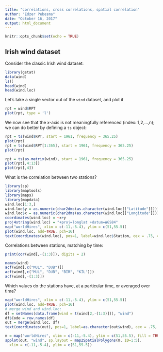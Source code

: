 ```yaml
---
title: "correlations, cross correlations, spatial correlation"
author: "Edzer Pebesma"
date: "October 16, 2017"
output: html_document
---
```


```r
knitr::opts_chunk$set(echo = TRUE)
```

## Irish wind dataset

Consider the classic Irish wind dataset:
```r
library(gstat)
data(wind)
ls()
head(wind)
head(wind.loc)
```

Let's take a single vector out of the `wind` dataset, and plot it
```r
rpt = wind$RPT
plot(rpt, type = 'l')
```

We now see that the x-axis is not meaningfully referenced (index: 1,2,...,n); we can do better by defining a `ts` object:
```r
rpt = ts(wind$RPT, start = 1961, frequency = 365.25)
plot(rpt)
rpt = ts(wind$RPT[1:365], start = 1961, frequency = 365.25)
plot(rpt)
```


```r
rpt = ts(as.matrix(wind), start = 1961, frequency = 365.25)
plot(rpt[,4:13])
plot(rpt[,4])
```

What is the correlation between two stations?
```r
library(sp)
library(maptools)
library(maps)
library(mapdata)
wind.loc[1:3,]
wind.loc$y = as.numeric(char2dms(as.character(wind.loc[["Latitude"]])))
wind.loc$x = as.numeric(char2dms(as.character(wind.loc[["Longitude"]])))
coordinates(wind.loc) = ~x+y
proj4string(wind.loc) = "+proj=longlat +datum=WGS84"
map("worldHires", xlim = c(-11,-5.4), ylim = c(51,55.5))
plot(wind.loc, add=TRUE, pch=16)
text(coordinates(wind.loc), pos=1, label=wind.loc$Station, cex = .75, col = 'blue')
```

Correlations between stations, matching by time:
```r
print(cor(wind[,-(1:3)]), digits = 2)
```

```r
names(wind)
acf(wind[,c("MUL", "DUB")])
acf(wind[,c("MUL", "DUB", "BIR", "KIL")])
acf(wind[,-(1:3)])
```

Which values do the stations have, at a particular time, or averaged over time?
```r
map("worldHires", xlim = c(-11,-5.4), ylim = c(51,55.5))
plot(wind.loc, add=TRUE, pch=16)
# merge wind and wind.loc:
df = setNames(data.frame(wind = t(wind[2,-(1:3)])), "wind")
df$Code = row.names(df)
out = merge(wind.loc, df)
text(coordinates(out), pos=1, label=as.character(out$wind), cex = .75, col = 'blue')
```

```r
m = map("worldHires", xlim = c(-11,-5.4), ylim = c(51,55.5), fill = TRUE, plot = FALSE)
spplot(out, "wind", sp.layout = map2SpatialPolygons(m, ID=1:5),
  xlim = c(-11,-5.4), ylim = c(51,55.5))
```